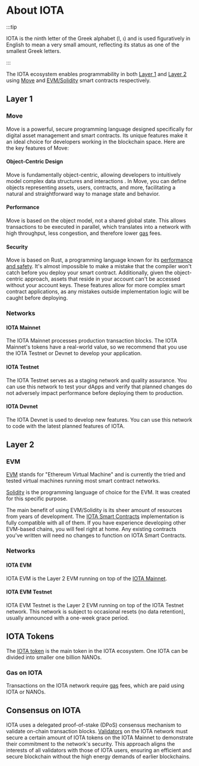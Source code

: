 # About IOTA

:::tip

IOTA is the ninth letter of the Greek alphabet (Ι, ι) and is used figuratively in English to mean a very small amount,
reflecting its status as one of the smallest Greek letters.

:::

The IOTA ecosystem enables programmability in both [Layer 1](#layer-1) and [Layer 2](#layer-2) using [Move](#move)
and [EVM/Solidity](#evm) smart contracts respectively.

## Layer 1

### Move

Move is a powerful, secure programming language designed specifically for digital asset management and smart
contracts. Its unique features make it an ideal choice for developers working in the blockchain space. Here are the key
features of Move:

#### Object-Centric Design

Move is fundamentally object-centric, allowing developers to intuitively model complex data structures and interactions
. In Move, you can define objects representing assets, users, contracts, and more, facilitating a natural
and straightforward way to manage state and behavior.

#### Performance

Move is based on the object model, not a shared global state. This allows transactions to be executed in parallel, which
translates into a network with high throughput, less congestion, and therefore lower [gas](#gas-on-iota) fees.

#### Security

Move is based on Rust, a programming language known for
its [performance and safety](iota-architecture/iota-security.mdx). It's almost impossible to make a
mistake that the compiler won't catch before you deploy your smart contract. Additionally, given the object-centric
approach, assets that reside in your account can't be accessed without your account keys. These features allow for more
complex smart contract applications, as any mistakes outside implementation logic will be caught before deploying.

### Networks

#### IOTA Mainnet

The IOTA Mainnet processes production transaction blocks. The IOTA Mainnet's tokens have a real-world value, so we
recommend that you use the IOTA Testnet or Devnet to develop your application.

#### IOTA Testnet

The IOTA Testnet serves as a staging network and quality assurance. You can use this network to test your dApps and
verify that planned changes do not adversely impact performance before deploying them to production.

#### IOTA Devnet

The IOTA Devnet is used to develop new features. You can use this network to code with the latest planned features
of IOTA.

## Layer 2

### EVM

[EVM](https://ethereum.org/en/developers/docs/evm/) stands for "Ethereum Virtual Machine" and is currently the tried and
tested virtual machines running most smart contract networks.

[Solidity](https://soliditylang.org/) is the programming language of choice for the EVM. It was created for this
specific purpose.

The main benefit of using EVM/Solidity is its sheer amount of resources from years of development. The [IOTA Smart
Contracts](../developer/iota-evm/introduction.mdx) implementation is fully compatible with all of them. If you have
experience developing other EVM-based chains, you will feel right at home. Any existing contracts you've written will
need no changes to function on IOTA Smart Contracts.

### Networks

#### IOTA EVM

IOTA EVM is the Layer 2 EVM running on top of the [IOTA Mainnet](./tokenomics/iota-token.mdx).

#### IOTA EVM Testnet

IOTA EVM Testnet is the Layer 2 EVM running on top of the IOTA Testnet network. This network is subject to occasional
resets (no data retention), usually announced with a one-week grace period.

## IOTA Tokens

The [IOTA token](./tokenomics/iota-token.mdx) is the main token in the IOTA ecosystem. One IOTA can be divided into
smaller one billion NANOs.

### Gas on IOTA

Transactions on the IOTA network require [gas](./tokenomics/gas-in-iota.mdx) fees, which are paid using IOTA or NANOs.

## Consensus on IOTA

IOTA uses a delegated proof-of-stake (DPoS) consensus mechanism to validate on-chain transaction
blocks. [Validators](../operator/validator-committee.mdx) on the IOTA network must secure a certain amount of IOTA
tokens on
the IOTA Mainnet to demonstrate their commitment to the network's security. This approach aligns the interests of all
validators with those of IOTA users, ensuring an efficient and secure blockchain without the high energy demands of
earlier blockchains.
